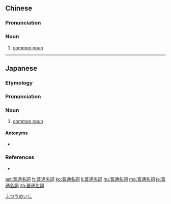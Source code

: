 {{also|普通名词}}
==Chinese==
{{zh-forms|s=普通名词|type=22}}

===Pronunciation===
{{zh-pron
|m=pǔtōng míngcí
|c=pou2 tung1 ming4 ci4
|cat=n
}}

===Noun===
{{zh-noun}}

# [[common noun]]

{{zh-cat|Grammar|Parts of speech}}

----

==Japanese==

===Etymology===
{{wikipedia|lang=ja}}
{{ja-kanjitab|ふ|つう|めい|し|yomi=o}}
{{compound|lang=ja|sort=ふつうめいし|普通|tr1=[[futsū]]|t1=[[common]]|名詞|tr2=[[meishi]]|t2=[[noun]]}}

===Pronunciation===
{{ja-pron|ふつう めいし|acc=4|dev=1|acc_ref=DJR,NHK,SMK5|y=o}}

===Noun===
{{ja-noun|ふつう めいし}}

# {{lb|ja|part of speech|sort=ふつうめいし}} [[common noun]]

====Antonyms====
* {{ja-r|固有名詞|こゆう めいし}}

===References===
<references/>
* {{R:Kojien}}

[[Category:ja:Nouns|ふつうめいし]]

[[ast:普通名詞]]
[[fr:普通名詞]]
[[ko:普通名詞]]
[[li:普通名詞]]
[[hu:普通名詞]]
[[mg:普通名詞]]
[[ja:普通名詞]]
[[zh:普通名詞]]